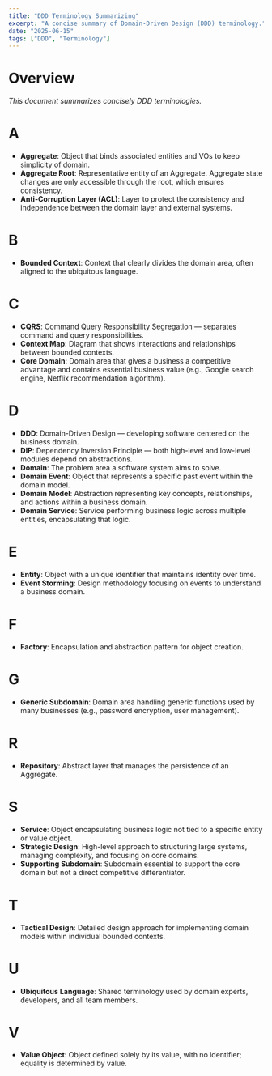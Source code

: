 ```yaml
---
title: "DDD Terminology Summarizing"
excerpt: "A concise summary of Domain-Driven Design (DDD) terminology."
date: "2025-06-15"
tags: ["DDD", "Terminology"]
---
```


# Overview
_This document summarizes concisely DDD terminologies._

# A
- **Aggregate**: Object that binds associated entities and VOs to keep simplicity of domain.
- **Aggregate Root**: Representative entity of an Aggregate. Aggregate state changes are only accessible through the root, which ensures consistency.
- **Anti-Corruption Layer (ACL)**: Layer to protect the consistency and independence between the domain layer and external systems.

# B
- **Bounded Context**: Context that clearly divides the domain area, often aligned to the ubiquitous language.

# C
- **CQRS**: Command Query Responsibility Segregation — separates command and query responsibilities.
- **Context Map**: Diagram that shows interactions and relationships between bounded contexts.
- **Core Domain**: Domain area that gives a business a competitive advantage and contains essential business value (e.g., Google search engine, Netflix recommendation algorithm).

# D
- **DDD**: Domain-Driven Design — developing software centered on the business domain.
- **DIP**: Dependency Inversion Principle — both high-level and low-level modules depend on abstractions.
- **Domain**: The problem area a software system aims to solve.
- **Domain Event**: Object that represents a specific past event within the domain model.
- **Domain Model**: Abstraction representing key concepts, relationships, and actions within a business domain.
- **Domain Service**: Service performing business logic across multiple entities, encapsulating that logic.

# E
- **Entity**: Object with a unique identifier that maintains identity over time.
- **Event Storming**: Design methodology focusing on events to understand a business domain.

# F
- **Factory**: Encapsulation and abstraction pattern for object creation.

# G
- **Generic Subdomain**: Domain area handling generic functions used by many businesses (e.g., password encryption, user management).

# R
- **Repository**: Abstract layer that manages the persistence of an Aggregate.

# S
- **Service**: Object encapsulating business logic not tied to a specific entity or value object.
- **Strategic Design**: High-level approach to structuring large systems, managing complexity, and focusing on core domains.
- **Supporting Subdomain**: Subdomain essential to support the core domain but not a direct competitive differentiator.

# T
- **Tactical Design**: Detailed design approach for implementing domain models within individual bounded contexts.

# U
- **Ubiquitous Language**: Shared terminology used by domain experts, developers, and all team members.

# V
- **Value Object**: Object defined solely by its value, with no identifier; equality is determined by value.
